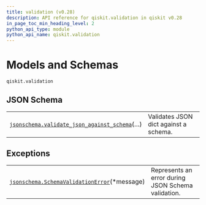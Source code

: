 ```yaml
---
title: validation (v0.28)
description: API reference for qiskit.validation in qiskit v0.28
in_page_toc_min_heading_level: 2
python_api_type: module
python_api_name: qiskit.validation
---
```


<span id="module-qiskit.validation" />

<span id="qiskit-validation" />

<span id="models-and-schemas-qiskit-validation" />

# Models and Schemas

`qiskit.validation`

## JSON Schema

|                                                                                                                                                                       |                                       |
| --------------------------------------------------------------------------------------------------------------------------------------------------------------------- | ------------------------------------- |
| [`jsonschema.validate_json_against_schema`](qiskit.validation.jsonschema.validate_json_against_schema "qiskit.validation.jsonschema.validate_json_against_schema")(…) | Validates JSON dict against a schema. |

## Exceptions

|                                                                                                                                                          |                                                    |
| -------------------------------------------------------------------------------------------------------------------------------------------------------- | -------------------------------------------------- |
| [`jsonschema.SchemaValidationError`](qiskit.validation.jsonschema.SchemaValidationError "qiskit.validation.jsonschema.SchemaValidationError")(\*message) | Represents an error during JSON Schema validation. |

